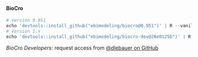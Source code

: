 #### BioCro {#inst-biocro}

```r
# Version 0.951
echo 'devtools::install_github("ebimodeling/biocro@0.951")' | R --vanilla
# Version 1.x 
echo 'devtools::install_github("ebimodeling/biocro-dev@26e0125b")' | R --vanilla
```

_BioCro Developers:_ request access from [@dlebauer on GitHub](https://github.com/dlebauer)